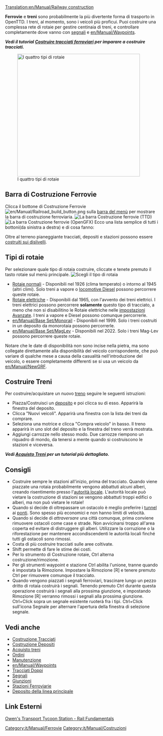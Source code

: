 [[Translation:en/Manual/Railway construction]]
{{it/Manual/Indice dei contenuti}}

'''Ferrovie''' e '''treni''' sono probabilmente la più divertente forma di trasporto in OpenTTD.  I treni, al momento, sono i veicoli più proficui.  Puoi costruire una complessa rete di rotaie per gestire centinaia di treni, e controllare completamente dove vanno con [[en/Manual/Signals|segnali]] e [[en/Manual/Waypoints]].

'''''Vedi il tutorial [[en/Building Tracks|Costruire tracciati ferroviari]] per imparare a costruire tracciati.'''''


[[File:en/Manual/4 Types of railway.png|thumb|none|400px|I quattro tipi di rotaie]]

==Barra di Costruzione Ferrovie==
Clicca il bottone di Costruzione Ferrovie [[File:en/Manual/Railroad build button.png]] sulla [[en/Manual/Game interface#the-menu-bar|barra del menù]] per mostrare la barra di costruzione ferroviaria.
[[File:en/Manual/Railroad ConstructionTTD.png|none|frame|La barra Costruzione ferrovie (TTD)]]
[[File:en/Manual/Railroad ConstructionOGFX.png|none|frame|La barra Costruzione ferrovie (OpenGFX)]]
Ecco una lista semplice di tutti i bottoni(da sinistra a destra) e di cosa fanno:
{{en/Manual/Railway toolbar overview}}

Oltre al terreno pianeggiante tracciati, depositi e stazioni possono essere [[en/Archive/Manual/Settings/Build on slopes|costruiti sui dislivelli]].

==Tipi di rotaie==
Per selezionare quale tipo di rotaia costruire, cliccate e tenete premuto il tasto rotaie sul menù principale.
[[File:en/Manual/Openttd-rail1.png|none|frame|Scegli il tipo di rotaia]]
* [[en/Manual/Base Set/Railways|Rotaie normali]] - Disponibili nel 1926 (clima temperato) o intorno al 1945 (altri climi). Solo treni a vapore o [https://www.wikipedia.org/wiki/Diesel locomotive Diesel] possono percorrere queste rotaie.
* [[en/Manual/Base Set/Electrified railways|Rotaie elettriche]] - Disponibili dal 1965, con l'avvento dei treni elettrici. I treni elettrici possono percorrere '''solamente''' questo tipo di tracciato, a meno che non si disabilitino le Rotaie elettriche nelle [[en/Archive/Manual/Settings/Advanced Settings|impostazioni Avanzate]]. I treni a vapore e Diesel possono comunque percorrerle.
* [[en/Manual/Base Set/Monorail]] - Disponibili nel 1999. Solo i treni costruiti in un deposito da monorotaia possono percorrerle.
* [[en/Manual/Base Set/MagLev]] - Disponibili nel 2022. Solo i treni Mag-Lev possono percorrere queste rotaie.

Notare che le date di disponibilità non sono incise nella pietra, ma sono collegate direttamente alla disponibilità del veicolo corrispondente, che può variare di qualche mese a causa della casualità nell'introduzione del veicolo, o essere completamente differenti se si usa un veicolo da [[en/Manual/NewGRF]].

==Costruire Treni==
Per costruire/acquistare un nuovo [[en/Manual/Trains|treno]] seguire le seguenti istruzioni:
*Piazza/Costruisci un [[en/Manual/Depots|deposito]] e poi clicca su di esso. Apparirà la finestra del deposito. 
*Clicca "Nuovi veicoli". Apparirà una finestra con la lista dei treni da comprare. 
*Seleziona una motrice e clicca "Compra veicolo" in basso. Il treno apparirà in uno slot del deposito e la finestra del treno verrà mostrata. 
*Aggiungi carrozze nello stesso modo. Due carrozze riempono un riquadro di mondo, da tenersi a mente quando si costruiscono le stazioni e viceversa.


'''''Vedi [[en/Manual/Buying trains|Acquisto Treni]] per un tutorial più dettagliato.'''''

==Consigli==
* Costruire sempre le stazioni all'inizio, prima del tracciato. Quando viene piazzate una rotaia probabilmente vengono abbattuti alcuni alberi, creando risentimento presso l'[[en/Manual/Local authority|autorità locale]]. L'autorità locale può vietare la costruzione di stazioni se vengono abbattuti troppi edifici o alberi, ma non può vietare le rotaie!
* Quando si decide di oltrepassare un ostacolo è meglio preferire i [[en/Manual/Tunnels|tunnel]] ai [[en/Manual/Bridges|ponti]]. Sono spesso più economici e non hanno limiti di velocità.
* Quando si decide di ''attraversare'' una città comunque, prima conviene rimuovere ostacoli come case e strade. Non avvicinarsi troppo all'area coperta ed evitare di distruggere gli alberi. Utilizzare la corruzione o la riforestazione per mantenere accondiscendenti le autorità locali finché tutti gli ostacoli sono rimossi.
* Costa di più costruire tracciati sulle aree coltivate.
* Shift permette di fare le stime dei costi.
* Per lo strumento di Costruzione rotaie, Ctrl alterna costruzione/rimozione.
* Per gli strumenti waypoint e stazione Ctrl abilita l'unione, tranne quando è impostata la Rimozione. Impostare la Rimozione [R] e tenere premuto Ctrl per rimuovere comunque il tracciato.
* Quando vengono piazzati i segnali ferroviari, trascinare lungo un pezzo dritto di rotaia costruirà i segnali. Tenendo premuto Ctrl durante questa operazione costruirà i segnali alla prossima giunzione, e impostando Rimozione [R] verranno rimossi i segnali alla prossima giunzione. Ctrl+Click sopra un segnale esistente ruoterà fra i tipi. Ctrl+Click sull'icona Segnale per alternare l'apertura della finestra di selezione segnale.

==Vedi anche==
*[[en/Manual/Building tracks|Costruzione Tracciati]]
*[[en/Manual/Building depots|Costruzione Depositi]]
*[[en/Manual/Buying trains|Acquisto treni]]
*[[en/Manual/Orders|Ordini]]
*[[en/Manual/Servicing|Manutenzione]]
*[[en/Manual/Waypoints]]
*[[en/Community/Double-Tracks|Tracciati Doppi]]
*[[en/Manual/Signals|Segnali]]
*[[en/Community/Junctionary/Main Page|Giunzioni]]
*[[en/Manual/Railway station|Stazioni Ferroviarie]]
*[[en/Manual/Building depots|Deposito della linea principale]]

==Link Esterni==
[http://www.transporttycoon.net/rail Owen's Transport Tycoon Station - Rail Fundamentals]

[[Category:it/Manual/Ferrovie]]
[[Category:it/Manual/Costruzioni]]